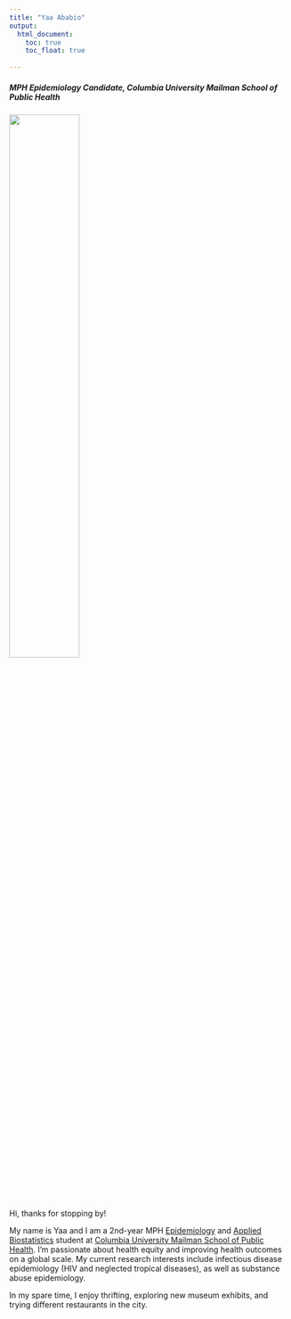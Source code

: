 ```yaml
---
title: "Yaa Ababio"
output: 
  html_document:
    toc: true
    toc_float: true
   
---
```

##### MPH Epidemiology Candidate, Columbia University Mailman School of Public Health
<img src="Images/IMG_0939.jpg" style="width:50%">


Hi, thanks for stopping by!

My name is Yaa and I am a 2nd-year MPH [Epidemiology](https://www.publichealth.columbia.edu/academics/departments/epidemiology) and [Applied Biostatistics](https://www.publichealth.columbia.edu/academics/degrees/master-public-health/certificates/applied-biostatistics) student at [Columbia University Mailman School of Public Health](https://www.publichealth.columbia.edu/). I'm passionate about health equity and improving health outcomes on a global scale. My current research interests include infectious disease epidemiology (HIV and neglected tropical diseases), as well as substance abuse epidemiology. 


In my spare time, I enjoy thrifting, exploring new museum exhibits, and trying different restaurants in the city. 

